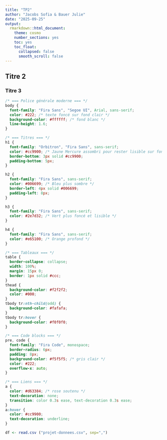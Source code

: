 ```yaml
---
title: "TP2"
author: "Jacobs Sofia & Bauer Julie"
date: "2025-09-25"
output: 
  rmarkdown::html_document:
    theme: cosmo
    number_sections: yes
    toc: yes
    toc_float:  
      collapsed: false
      smooth_scroll: false
---
```


## Titre 2

### Titre 3


```css
/* === Police générale moderne === */
body {
  font-family: "Fira Sans", "Segoe UI", Arial, sans-serif;
  color: #222; /* texte foncé sur fond clair */
  background-color: #ffffff; /* fond blanc */
  line-height: 1.6;
}

/* === Titres === */
h1 {
  font-family: "Orbitron", "Fira Sans", sans-serif;
  color: #cc9900; /* Jaune Mercure assombri pour rester lisible sur fond blanc */
  border-bottom: 3px solid #cc9900;
  padding-bottom: 5px;
}

h2 {
  font-family: "Fira Sans", sans-serif;
  color: #006699; /* Bleu plus sombre */
  border-left: 4px solid #006699;
  padding-left: 8px;
}

h3 {
  font-family: "Fira Sans", sans-serif;
  color: #2e7d32; /* Vert plus foncé et lisible */
}

h4 {
  font-family: "Fira Sans", sans-serif;
  color: #e65100; /* Orange profond */
}

/* === Tableaux === */
table {
  border-collapse: collapse;
  width: 100%;
  margin: 15px 0;
  border: 1px solid #ccc;
}
thead {
  background-color: #f2f2f2;
  color: #000;
}
tbody tr:nth-child(odd) {
  background-color: #fafafa;
}
tbody tr:hover {
  background-color: #f0f0f0;
}

/* === Code blocks === */
pre, code {
  font-family: "Fira Code", monospace;
  border-radius: 6px;
  padding: 8px;
  background-color: #f5f5f5; /* gris clair */
  color: #222;
  overflow-x: auto; 
}

/* === Liens === */
a {
  color: #d63384; /* rose soutenu */
  text-decoration: none;
  transition: color 0.3s ease, text-decoration 0.3s ease;
}
a:hover {
  color: #cc9900;
  text-decoration: underline;
}


```


```r


df <- read.csv ("projet-donnees.csv", sep=",")
```






